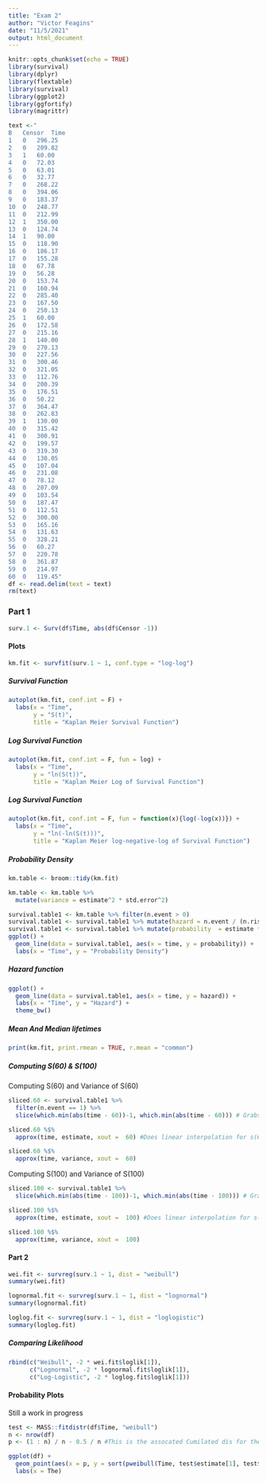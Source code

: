 ```yaml
---
title: "Exam 2"
author: "Victor Feagins"
date: "11/5/2021"
output: html_document
---
```


```r
knitr::opts_chunk$set(echo = TRUE)
library(survival)
library(dplyr)
library(flextable)
library(survival)
library(ggplot2)
library(ggfortify)
library(magrittr)
```

```r
text <-"
B	Censor	Time
1	0	296.25
2	0	209.82
3	1	60.00
4	0	72.03
5	0	63.01
6	0	32.77
7	0	268.22
8	0	394.06
9	0	183.37
10	0	248.77
11	0	212.99
12	1	350.00
13	0	124.74
14	1	90.00
15	0	118.90
16	0	186.17
17	0	155.28
18	0	67.78
19	0	56.28
20	0	153.74
21	0	160.94
22	0	285.40
23	0	167.50
24	0	250.13
25	1	60.00
26	0	172.58
27	0	215.16
28	1	140.00
29	0	270.13
30	0	227.56
31	0	300.46
32	0	321.05
33	0	112.76
34	0	200.39
35	0	176.51
36	0	50.22
37	0	364.47
38	0	262.83
39	1	130.00
40	0	315.42
41	0	300.91
42	0	199.57
43	0	319.30
44	0	130.05
45	0	107.04
46	0	231.08
47	0	78.12
48	0	207.09
49	0	103.54
50	0	187.47
51	0	112.51
52	0	300.00
53	0	165.16
54	0	131.63
55	0	328.21
56	0	60.27
57	0	220.78
58	0	361.87
59	0	214.97
60	0	119.45"
df <- read.delim(text = text)
rm(text)
```


### Part 1

```r
surv.1 <- Surv(df$Time, abs(df$Censor -1))
```

#### Plots

```r
km.fit <- survfit(surv.1 ~ 1, conf.type = "log-log")
```

##### Survival Function
```r
autoplot(km.fit, conf.int = F) +
  labs(x = "Time",
       y = "S(t)", 
       title = "Kaplan Meier Survival Function")
```

##### Log Survival Function

```r
autoplot(km.fit, conf.int = F, fun = log) +
  labs(x = "Time",
       y = "ln(S(t))", 
       title = "Kaplan Meier Log of Survival Function")
```

##### Log Survival Function
```r
autoplot(km.fit, conf.int = F, fun = function(x){log(-log(x))}) +
  labs(x = "Time",
       y = "ln(-ln(S(t)))", 
       title = "Kaplan Meier log-negative-log of Survival Function")
```

##### Probability Density
```r
km.table <- broom::tidy(km.fit)

km.table <- km.table %>% 
  mutate(variance = estimate^2 * std.error^2)
```

```r
survival.table1 <- km.table %>% filter(n.event > 0)
survival.table1 <- survival.table1 %>% mutate(hazard = n.event / (n.risk * (lead(time) - time)))
survival.table1 <- survival.table1 %>% mutate(probability  = estimate * hazard)
ggplot() +
  geom_line(data = survival.table1, aes(x = time, y = probability)) +
  labs(x = "Time", y = "Probability Density")
```

##### Hazard function
```r
ggplot() +
  geom_line(data = survival.table1, aes(x = time, y = hazard)) +
  labs(x = "Time", y = "Hazard") +
  theme_bw()
```

##### Mean And Median lifetimes

```r
print(km.fit, print.rmean = TRUE, r.mean = "common")
```
##### Computing S(60) & S(100)


Computing S(60) and Variance of S(60)
```r
sliced.60 <- survival.table1 %>% 
  filter(n.event == 1) %>% 
  slice(which.min(abs(time - 60))-1, which.min(abs(time - 60))) # Grabs two points closes to t = 60

sliced.60 %$% 
  approx(time, estimate, xout =  60) #Does linear interpolation for s(60)

sliced.60 %$%
  approx(time, variance, xout =  60)
```

Computing S(100) and Variance of S(100)
```r
sliced.100 <- survival.table1 %>% 
  slice(which.min(abs(time - 100))-1, which.min(abs(time - 100))) # Grabs two points closes to t = 100

sliced.100 %$% 
  approx(time, estimate, xout =  100) #Does linear interpolation for s(100)

sliced.100 %$%
  approx(time, variance, xout =  100)
```


#### Part 2

```r
wei.fit <- survreg(surv.1 ~ 1, dist = "weibull")
summary(wei.fit)
```

```r
lognormal.fit <- survreg(surv.1 ~ 1, dist = "lognormal")
summary(lognormal.fit)
```

```r
loglog.fit <- survreg(surv.1 ~ 1, dist = "loglogistic")
summary(loglog.fit)
```
##### Comparing Likelihood
```r
rbind(c("Weibull", -2 * wei.fit$loglik[1]),
      c("Lognormal", -2 * lognormal.fit$loglik[1]),
      c("Log-Logistic", -2 * loglog.fit$loglik[1]))

```

#### Probability Plots
Still a work in progress
```r
test <- MASS::fitdistr(df$Time, "weibull")
n <- nrow(df)
p <- (1 : n) / n - 0.5 / n #This is the assocated Cumilated dis for the sorted values of x

ggplot(df) + 
  geom_point(aes(x = p, y = sort(pweibull(Time, test$estimate[1], test$estimate[2])))) +
  labs(x = The)
```

